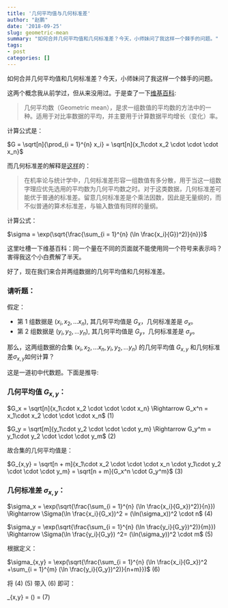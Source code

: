 ```yaml
---
title: '几何平均值与几何标准差'
author: "赵鹏"
date: '2018-09-25'
slug: geometric-mean
summary: "如何合并几何平均值和几何标准差？今天，小师妹问了我这样一个棘手的问题。"
tags:
- post
categories: []
---
```


如何合并几何平均值和几何标准差？今天，小师妹问了我这样一个棘手的问题。

这两个概念我从前学过，但从来没用过。于是查了一下[维基百科](https://zh.wikipedia.org/wiki/%E5%87%A0%E4%BD%95%E5%B9%B3%E5%9D%87%E6%95%B0):

> 几何平均数（Geometric mean），是求一组数值的平均数的方法中的一种。适用于对比率数据的平均，并主要用于计算数据平均增长（变化）率。

计算公式是：

$G = \sqrt[n]{\prod_{i = 1}^{n} x_i} = \sqrt[n]{x_1\cdot x_2 \cdot \cdot \cdot x_n}$

而几何标准差的解释是[这样](https://zh.wikipedia.org/wiki/%E5%B9%BE%E4%BD%95%E6%A8%99%E6%BA%96%E5%B7%AE)的：

>  在机率论与统计学中，几何标准差形容一组数值有多分散，用于当这一组数字理应优先选用的平均数为几何平均数之时。对于这类数据，几何标准差可能优于普通的标准差。留意几何标准差是个乘法因数，因此是无量纲的，而不似普通的算术标准差，与输入数值有同样的量纲。

计算公式：

$\sigma = \exp(\sqrt{\frac{\sum_{i = 1}^{n} (\ln \frac{x_i}{G})^2)}{n}})$

这里吐槽一下维基百科：同一个量在不同的页面就不能使用同一个符号来表示吗？害得我这个小白费解了半天。

好了，现在我们来合并两组数据的几何平均值和几何标准差。

### 请听题：

假定：

- 第 1 组数据是 $(x_i, x_2, ... x_n)$, 其几何平均值是 $G_x$，几何标准差是 $\sigma_x$。
- 第 2 组数据是 $(y_i, y_2, ... y_n)$, 其几何平均值是 $G_y$，几何标准差是 $\sigma_y$。

那么，这两组数据的合集 $(x_i, x_2, ... x_n, y_i, y_2, ... y_n)$ 的几何平均值 $G_{x,y}$ 和几何标准差$\sigma_{x,y}$如何计算？

这是一道初中代数题。下面是推导:

### 几何平均值 $G_{x,y}$：

$G_x = \sqrt[n]{x_1\cdot x_2 \cdot \cdot \cdot x_n} \Rightarrow G_x^n = x_1\cdot x_2 \cdot \cdot \cdot x_n$ (1)

 $G_y = \sqrt[m]{y_1\cdot y_2 \cdot \cdot \cdot y_m} \Rightarrow G_y^m = y_1\cdot y_2 \cdot \cdot \cdot y_m$ (2)

故合集的几何平均值是：

$G_{x,y} = \sqrt[n + m]{x_1\cdot x_2 \cdot \cdot \cdot x_n \cdot y_1\cdot y_2 \cdot \cdot \cdot y_m}  = \sqrt[n + m]{G_x^n \cdot G_y^m}$ (3)

### 几何标准差 $\sigma_{x,y}$：

$\sigma_x = \exp(\sqrt{\frac{\sum_{i = 1}^{n} (\ln \frac{x_i}{G_x})^2)}{n}}) \Rightarrow \Sigma(\ln \frac{x_i}{G_x})^2 = (\ln(\sigma_x))^2 \cdot n$ (4)

$\sigma_y = \exp(\sqrt{\frac{\sum_{i = 1}^{n} (\ln \frac{y_i}{G_y})^2)}{m}}) \Rightarrow \Sigma(\ln \frac{y_i}{G_y}) ^2= (\ln(\sigma_y))^2 \cdot m$ (5)

根据定义：

$\sigma_{x,y} = \exp(\sqrt{\frac{\sum_{i = 1}^{n} (\ln \frac{x_i}{G_x})^2  +\sum_{i = 1}^{m} (\ln \frac{y_i}{G_y})^2)}{n+m}})$ (6)

将 (4) (5) 带入 (6) 即可：

\sigma_{x,y} = \exp(\sqrt{\frac{\sum_{i = 1}^{n} (\ln \frac{x_i}{G_x})^2  +\sum_{i = 1}^{m} (\ln \frac{y_i}{G_y})^2)}{n+m}}) = \exp \sqrt{\frac{(\ln \sigma_x)^2 \cdot n + (\ln \sigma_y)^2 \cdot m}{n + m}} (7)

